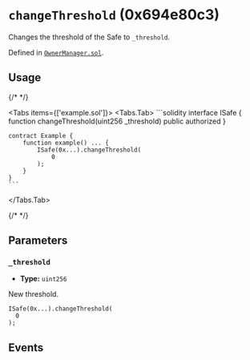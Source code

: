 



# `changeThreshold` (0x694e80c3)



Changes the threshold of the Safe to `_threshold`.

<OnlySafeTxCallout />




Defined in [`OwnerManager.sol`](https://github.com/safe-global/safe-smart-account/tree/v1.4.1/contracts/base/OwnerManager.sol#L119).


## Usage

{/* <!-- vale off --> */}

<Tabs items={['example.sol']}>
  <Tabs.Tab>
    ```solidity
    interface ISafe {
        function changeThreshold(uint256 _threshold) public authorized
    }

    contract Example {
        function example() ... {
            ISafe(0x...).changeThreshold(
                0
            );
        }
    }
    ```
  </Tabs.Tab>
</Tabs>

{/* <!-- vale on --> */}



## Parameters

### `_threshold`

  - **Type:** `uint256`

  New threshold.

  ```solidity focus=2
  ISafe(0x...).changeThreshold(
    0
  );
  ```




## Events

<ChangedThreshold />


